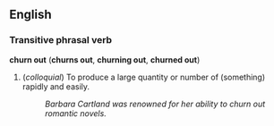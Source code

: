 ==English==
===Transitive phrasal verb===
'''churn out''' ('''churns out''', '''churning out''', '''churned out''')

#(''colloquial'') To produce a large quantity or number of (something) rapidly and easily.
#:''Barbara Cartland was renowned for her ability to churn out romantic novels.''